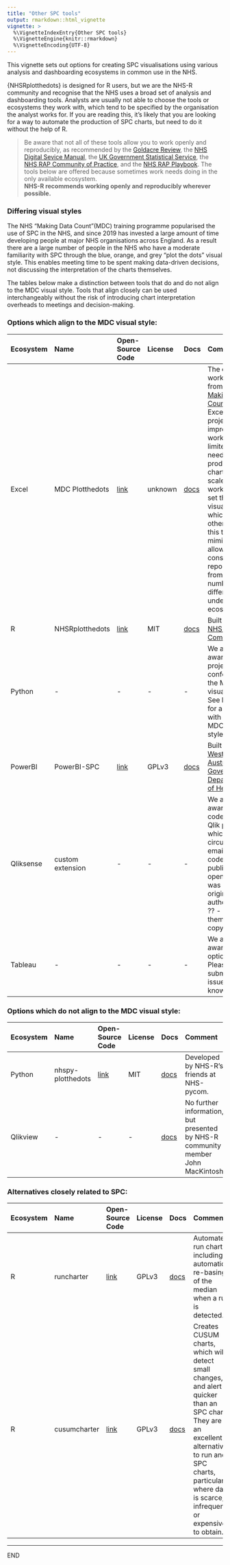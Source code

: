 ---
title: "Other SPC tools"
output: rmarkdown::html_vignette
vignette: >
  %\VignetteIndexEntry{Other SPC tools}
  %\VignetteEngine{knitr::rmarkdown}
  %\VignetteEncoding{UTF-8}
---

This vignette sets out options for creating SPC visualisations using various analysis and dashboarding ecosystems in common use in the NHS.

{NHSRplotthedots} is designed for R users, but we are the NHS-R community and recognise that the NHS uses a broad set of analysis and dashboarding tools. Analysts are usually not able to choose the tools or ecosystems they work with, which tend to be specified by the organisation the analyst works for. If you are reading this, it's likely that you are looking for a way to automate the production of SPC charts, but need to do it without the help of R.

> Be aware that not all of these tools allow you to work openly and reproducibly, as recommended by the [Goldacre Review](https://www.gov.uk/government/publications/better-broader-safer-using-health-data-for-research-and-analysis/better-broader-safer-using-health-data-for-research-and-analysis#modern-open-working-methods-for-nhs-data-analysis), the [NHS Digital Sevice Manual](https://service-manual.nhs.uk/standards-and-technology/service-standard-points/12-make-new-source-code-open), the [UK Government Statistical Service](https://analysisfunction.civilservice.gov.uk/support/reproducible-analytical-pipelines/), the [NHS RAP Community of Practice](https://nhsdigital.github.io/rap-community-of-practice/), and the [NHS RAP Playbook](https://nhsengland.github.io/Health-RAP-Playbook-Alpha/). The tools below are offered because sometimes work needs doing in the only available ecosystem.\
> **NHS-R recommends working openly and reproducibly wherever possible.**

### Differing visual styles

The NHS "Making Data Count"(MDC) training programme popularised the use of SPC in the NHS, and since 2019 has invested a large amount of time developing people at major NHS organisations across England. As a result there are a large number of people in the NHS who have a moderate familiarity with SPC through the blue, orange, and grey "plot the dots" visual style. This enables meeting time to be spent making data-driven decisions, not discussing the interpretation of the charts themselves.

The tables below make a distinction between tools that do and do not align to the MDC visual style. Tools that align closely can be used interchangeably without the risk of introducing chart interpretation overheads to meetings and decision-making.

### Options which align to the MDC visual style:

| Ecosystem | Name             | Open-Source Code                                                  | License | Docs                                                                                    | Comment                                                                                                                                                                                                                                                                                                                                                                      |
|:----------|:----------|:----------|:----------|:----------|:--------------------|
| Excel     | MDC Plotthedots  | [link](https://future.nhs.uk/MDC/view?objectId=33385456)          | unknown | [docs](https://future.nhs.uk/MDC/view?objectId=23299728)                                | The original workbooks from [NHS Making Data Count](https://www.england.nhs.uk/publication/making-data-count/). Excellent for project improvement work, but limited if you need to produce charts at scale. These workbooks set the visual style which the other tools in this table mimic, allowing consistent reporting from a number of different underlying ecosystems. |
| R         | NHSRplotthedots  | [link](https://github.com/nhs-r-community/NHSRplotthedots)        | MIT     | [docs](https://nhsrplotthedots.nhsrcommunity.com)                               | Built by [NHS-R Community](https://nhsrcommunity.com/).                                                                                                                                                                                                                                                                                                                      |
| Python    | \-               | \-                                                                | \-      | \-                                                                                      | We are not aware of a project that conforms to the MDC visual style. See below for an option with a non-MDC visual style.                                                                                                                                                                                                                                                    |
| PowerBI   | PowerBI-SPC      | [link](https://github.com/AUS-DOH-Safety-and-Quality/PowerBI-SPC) | GPLv3   | [docs](https://github.com/AUS-DOH-Safety-and-Quality/PowerBI-SPC#installing-the-visual) | Built by the [Western Australia Government, Department of Health](https://www.health.wa.gov.au/).                                                                                                                                                                                                                                                                            |
| Qliksense | custom extension | \-                                                                | \-      | \-                                                                                      | We are aware of code for a Qlik plugin which is circulated by email. The code is not published openly. It was originally authored by ?? - contact them for a copy.                                                                                                                                                                                                           |
| Tableau   | \-               | \-                                                                | \-      | \-                                                                                      | We are not aware of options. Please submit an issue if you know of one.                                                                                                                                                                                                                                                                                                      |

### Options which do not align to the MDC visual style:

| Ecosystem | Name              | Open-Source Code                                             | License | Docs                                                         | Comment                                                                          |
|:----------|:----------|:----------|:----------|:----------|:--------------------|
| Python    | nhspy-plotthedots | [link](https://github.com/nhs-pycom/nhspy-plotthedots){.uri} | MIT     | [docs](https://nhs-pycom.github.io/nhspy-plotthedots/){.uri} | Developed by NHS-R's friends at NHS-pycom.                                       |
| Qlikview  | \-                | \-                                                           | \-      | [docs](https://www.youtube.com/watch?v=OVkUOTA-GQw)          | No further information, but presented by NHS-R community member John MacKintosh. |

### Alternatives closely related to SPC:

| Ecosystem | Name         | Open-Source Code                                       | License | Docs                                                  | Comment                                                                                                                                                                                                                     |
|:----------|:----------|:----------|:----------|:----------|:--------------------|
| R         | runcharter   | [link](https://github.com/johnmackintosh/runcharter)   | GPLv3   | [docs](https://johnmackintosh.github.io/runcharter/)   | Automates run charts, including automatic re-basing of the median when a run is detected.                                                                                                                                   |
| R         | cusumcharter | [link](https://github.com/johnmackintosh/cusumcharter) | GPLv3   | [docs](https://johnmackintosh.github.io/cusumcharter/) | Creates CUSUM charts, which will detect small changes, and alert quicker than an SPC chart. They are an excellent alternative to run and SPC charts, particularly where data is scarce, infrequent, or expensive to obtain. |

------------------------------------------------------------------------

END
